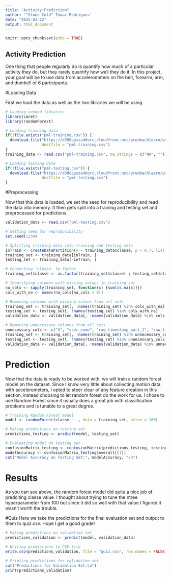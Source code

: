 ```yaml
---
title: "Activity Prediction"
author: '"Stone Cold" Tomaz Rodrigues'
date: "2025-03-22"
output: html_document
---
```


```r
knitr::opts_chunk$set(echo = TRUE)
```

## Activity Prediction
One thing that people regularly do is quantify how  much of a particular activity they do, but they rarely quantify how well they do it. In this project, your goal will be to use data from accelerometers on the belt, forearm, arm, and dumbell of 6 participants.

#Loading Data 

First we load the data as well as the two libraries we will be using.
```r
# Loading needed libraries
library(caret)
library(randomForest)

# Loading training data
if(!file.exists("pml-training.csv")) {
  download.file("https://d396qusza40orc.cloudfront.net/predmachlearn/pml-training.csv",
                destfile = "pml-training.csv")
}
training_data <- read.csv("pml-training.csv", na.strings = c("NA", ""))

# Loading testing data
if(!file.exists("pml-testing.csv")) {
  download.file("https://d396qusza40orc.cloudfront.net/predmachlearn/pml-testing.csv",
                destfile = "pml-testing.csv")
}

```

#Preprocessing

Now that this data is loaded, we set the seed for reproducibility and read the data into memory. It then gets split into a training and testing set and preprocessed for predictions.
```r
validation_data <- read.csv("pml-testing.csv")

# Setting seed for reproducibility
set.seed(1234)

# Splitting training data into training and testing sets
inTrain <- createDataPartition(y = training_data$classe, p = 0.7, list = FALSE)
training_set <- training_data[inTrain, ]
testing_set <- training_data[-inTrain, ]

# Converting 'classe' to factor
training_set$classe <- as.factor(training_set$classe) ; testing_set$classe  <- as.factor(testing_set$classe)

# Identifying columns with missing values in training set
na_cols <- sapply(training_set, function(x) {sum(is.na(x))})
cols_with_na <- names(na_cols[na_cols > 0])

# Removing columns with missing values from all sets
training_set <- training_set[, !names(training_set) %in% cols_with_na]
testing_set <- testing_set[, !names(testing_set) %in% cols_with_na]
validation_data <- validation_data[, !names(validation_data) %in% cols_with_na]

# Removing unnecessary columns from all sets
unnecessary_cols <- c("X", "user_name", "raw_timestamp_part_1", "raw_timestamp_part_2", "cvtd_timestamp", "new_window", "num_window")
training_set <- training_set[, !names(training_set) %in% unnecessary_cols]
testing_set <- testing_set[, !names(testing_set) %in% unnecessary_cols]
validation_data <- validation_data[, !names(validation_data) %in% unnecessary_cols]
```

# Prediction

Now that the data is ready to be worked with, we will train a random forest model on the dataset. Since I know very little about collecting motion data with accelerometers, I opted to steer clear of any feature creation in this section, instead choosing to let random forest do the work for us. I chose to use Random Forest since it usually does a great job with classification problems and is tunable to a great degree.
```r
# Training Random Forest model
model <- randomForest(classe ~ ., data = training_set, ntree = 100)

# Making predictions on testing set
predictions_testing <- predict(model, testing_set)

# Evaluating model on testing set
confusionMatrix_testing <- confusionMatrix(predictions_testing, testing_set$classe)
modelAccuracy <- confusionMatrix_testing$overall[[1]]
cat("Model Accuracy on Testing Set:", modelAccuracy, "\n")
```
# Results
As you can see above, the random forest model did quite a nice job of predciting classe value. I thought about trying to tune the ntree hyperparameter from 100 but since it did so well with that value I figured it wasn't worth the trouble.

#Quiz
Here we take the predictions for the final evaluation set and output to them to quiz.csv. Hope I get a good grade!
```r
# Making predictions on validation set
predictions_validation <- predict(model, validation_data)

# Writing predictions to CSV file
write.csv(predictions_validation, file = "quiz.csv", row.names = FALSE)

# Printing predictions for validation set
cat("Predictions for Validation Set:\n")
print(predictions_validation)
```

